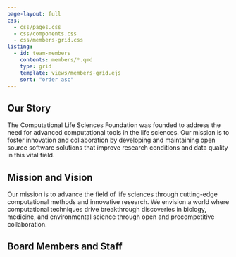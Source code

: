 ```yaml
---
page-layout: full
css: 
  - css/pages.css
  - css/components.css
  - css/members-grid.css
listing:
  - id: team-members
    contents: members/*.qmd
    type: grid
    template: views/members-grid.ejs
    sort: "order asc"
---
```


## Our Story

The Computational Life Sciences Foundation was founded to address the need for advanced computational tools in the life sciences. Our mission is to foster innovation and collaboration by developing and maintaining open source software solutions that improve research conditions and data quality in this vital field.

## Mission and Vision

Our mission is to advance the field of life sciences through cutting-edge computational methods and innovative research. We envision a world where computational techniques drive breakthrough discoveries in biology, medicine, and environmental science through open and precompetitive collaboration.

## Board Members and Staff {#section-team}

:::{#team-members}
:::
